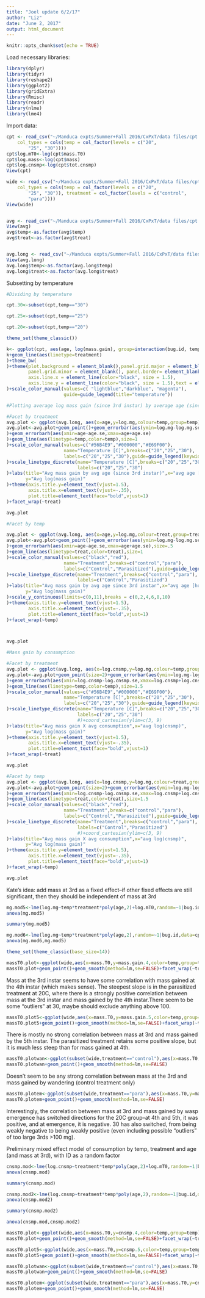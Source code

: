 ```yaml
---
title: "Joel update 6/2/17"
author: "Liz"
date: "June 2, 2017"
output: html_document
---
```


```r
knitr::opts_chunk$set(echo = TRUE)
```

Load necessary libraries:

```r
library(dplyr)
library(tidyr)
library(reshape2)
library(ggplot2)
library(gridExtra)
library(Rmisc)
library(readr)
library(nlme)
library(lme4)
```


Import data:

```r
cpt <- read_csv("~/Manduca expts/Summer+Fall 2016/CxPxT/data files/cpt.gr.long.csv", 
    col_types = cols(temp = col_factor(levels = c("20", 
        "25", "30"))))
cpt$log.mT0<-log(cpt$mass.T0)
cpt$log.mass<-log(cpt$mass)
cpt$log.cnsmp<-log(cpt$tot.cnsmp)
View(cpt)

wide <- read_csv("~/Manduca expts/Summer+Fall 2016/CxPxT/data files/cpt gr wide.csv", 
    col_types = cols(temp = col_factor(levels = c("20", 
        "25", "30")), treatment = col_factor(levels = c("control", 
        "para"))))
View(wide)


avg <- read_csv("~/Manduca expts/Summer+Fall 2016/CxPxT/data files/cpt avg data.csv")
View(avg)
avg$temp<-as.factor(avg$temp)
avg$treat<-as.factor(avg$treat)


avg.long <- read_csv("~/Manduca expts/Summer+Fall 2016/CxPxT/data files/cpt avg long.csv")
View(avg.long)
avg.long$temp<-as.factor(avg.long$temp)
avg.long$treat<-as.factor(avg.long$treat)


```


Subsetting by temperature

```r
#Dividing by temperature

cpt.30<-subset(cpt,temp=="30")

cpt.25<-subset(cpt,temp=="25")

cpt.20<-subset(cpt,temp=="20")

```



```r

theme_set(theme_classic())

k<- ggplot(cpt, aes(age, log(mass.gain), group=interaction(bug.id, temp), color=factor(temp)))
k+geom_line(aes(linetype=treatment)
)+theme_bw(
)+theme(plot.background = element_blank(),panel.grid.major = element_blank(),
        panel.grid.minor = element_blank(), panel.border= element_blank(), 
        axis.line.x = element_line(color="black", size = 1.5),
        axis.line.y = element_line(color="black", size = 1.5),text = element_text(size = 15)
)+scale_color_manual(values=c( "lightblue","darkblue", "magenta"),
                     guide=guide_legend(title="temperature"))

```



```r
#Plotting average log mass gain (since 3rd instar) by average age (since 3rd instar)

#Facet by treatment
avg.plot <- ggplot(avg.long, aes(x=age,y=log.mg,colour=temp,group=temp))
avg.plot<-avg.plot+geom_point()+geom_errorbar(aes(ymin=log.mg-log.mg.se,ymax=log.mg+log.mg.se),width=.2
)+geom_errorbarh(aes(xmin=age-age.se,xmax=age+age.se)
)+geom_line(aes(linetype=temp,color=temp),size=1
)+scale_color_manual(values=c("#56B4E9","#000000","#E69F00"), 
                     name="Temperature [C]",breaks=c("20","25","30"),
                     labels=c("20","25","30"),guide=guide_legend(keywidth=1.8)
)+scale_linetype_discrete(name="Temperature [C]",breaks=c("20","25","30"),
                          labels=c("20","25","30")
)+labs(title="Avg mass gain by avg age (since 3rd instar)",x="avg age [hour]",
       y="Avg log(mass gain)"
)+theme(axis.title.y=element_text(vjust=1.5),
        axis.title.x=element_text(vjust=-.35),
        plot.title=element_text(face="bold",vjust=1)
)+facet_wrap(~treat)

avg.plot
```

```r
#Facet by temp

avg.plot <- ggplot(avg.long, aes(x=age,y=log.mg,colour=treat,group=treat))
avg.plot<-avg.plot+geom_point()+geom_errorbar(aes(ymin=log.mg-log.mg.se,ymax=log.mg+log.mg.se),size=.5
)+geom_errorbarh(aes(xmin=age-age.se,xmax=age+age.se),size=.5
)+geom_line(aes(linetype=treat,color=treat),size=1
)+scale_color_manual(values=c("black","red"), 
                     name="Treatment",breaks=c("control","para"),
                     labels=c("Control","Parasitized"),guide=guide_legend(keywidth=1.8)
)+scale_linetype_discrete(name="Treatment",breaks=c("control","para"),
                          labels=c("Control","Parasitized")
)+labs(title="Avg mass gain by avg age since 3rd instar",x="avg age [hour]",
       y="Avg log(mass gain)"
)+scale_y_continuous(limits=c(0,11),breaks = c(0,2,4,6,8,10)
)+theme(axis.title.y=element_text(vjust=1.5),
        axis.title.x=element_text(vjust=-.35),
        plot.title=element_text(face="bold",vjust=1)
)+facet_wrap(~temp)



avg.plot

```


```r
#Mass gain by consumption

#Facet by treatment
avg.plot <- ggplot(avg.long, aes(x=log.cnsmp,y=log.mg,colour=temp,group=temp))
avg.plot<-avg.plot+geom_point(size=2)+geom_errorbar(aes(ymin=log.mg-log.mg.se,ymax=log.mg+log.mg.se),width=.5
)+geom_errorbarh(aes(xmin=log.cnsmp-log.cnsmp.se,xmax=log.cnsmp+log.cnsmp.se)
)+geom_line(aes(linetype=temp,color=temp),size=1.5
)+scale_color_manual(values=c("#56B4E9","#000000","#E69F00"), 
                     name="Temperature [C]",breaks=c("20","25","30"),
                     labels=c("20","25","30"),guide=guide_legend(keywidth=1.8)
)+scale_linetype_discrete(name="Temperature [C]",breaks=c("20","25","30"),
                          labels=c("20","25","30")
                          #)+coord_cartesian(ylim=c(3, 9)
)+labs(title="Avg mass gain X avg consumption",x="avg log(cnsmp)",
       y="Avg log(mass gain)"
)+theme(axis.title.y=element_text(vjust=1.5),
        axis.title.x=element_text(vjust=-.35),
        plot.title=element_text(face="bold",vjust=1)
)+facet_wrap(~treat)

avg.plot
```


```r
#Facet by temp
avg.plot <- ggplot(avg.long, aes(x=log.cnsmp,y=log.mg,colour=treat,group=treat))
avg.plot<-avg.plot+geom_point(size=2)+geom_errorbar(aes(ymin=log.mg-log.mg.se,ymax=log.mg+log.mg.se),width=.5
)+geom_errorbarh(aes(xmin=log.cnsmp-log.cnsmp.se,xmax=log.cnsmp+log.cnsmp.se)
)+geom_line(aes(linetype=treat,color=treat),size=1.5
)+scale_color_manual(values=c("black","red"), 
                     name="Treatment",breaks=c("control","para"),
                     labels=c("Control","Parasizited"),guide=guide_legend(keywidth=1.8)
)+scale_linetype_discrete(name="Treatment",breaks=c("control","para"),
                          labels=c("Control","Parasitized")
                          #)+coord_cartesian(ylim=c(3, 9)
)+labs(title="Avg mass gain X avg consumption",x="avg log(cnsmp)",
       y="Avg log(mass gain)"
)+theme(axis.title.y=element_text(vjust=1.5),
        axis.title.x=element_text(vjust=-.35),
        plot.title=element_text(face="bold",vjust=1)
)+facet_wrap(~temp)

avg.plot


```







Kate's idea: add mass at 3rd as a fixed effect--if other fixed effects are still significant, then they should be independent of mass at 3rd

```r
mg.mod5<-lme(log.mg~temp*treatment*poly(age,2)+log.mT0,random=~1|bug.id,data=cpt,method='ML',na.action=na.omit)
anova(mg.mod5)

```

```r
summary(mg.mod5)
```



```r
mg.mod6<-lme(log.mg~temp*treatment*poly(age,2),random=~1|bug.id,data=cpt,method='ML',na.action=na.omit)
anova(mg.mod6,mg.mod5)
```


```r
theme_set(theme_classic(base_size=14))

massT0.plot<-ggplot(wide,aes(x=mass.T0,y=mass.gain.4,color=temp,group=temp))
massT0.plot+geom_point()+geom_smooth(method=lm,se=FALSE)+facet_wrap(~treatment)
```


Mass at the 3rd instar seems to have some correlation with mass gained at the 4th instar (which makes sense). The steepest slope is in the parasitized treatment at 20C, where there is a strongly positive correlation between mass at the 3rd instar and mass gained by the 4th instar.There seem to be some "outliers" at 30, maybe should exclude anything above 100.


```r
massT0.plot5<-ggplot(wide,aes(x=mass.T0,y=mass.gain.5,color=temp,group=temp))
massT0.plot5+geom_point()+geom_smooth(method=lm,se=FALSE)+facet_wrap(~treatment)
```

There is mostly no strong correlation between mass at 3rd and mass gained by the 5th instar. The parasitized treatment retains some positive slope, but it is much less steep than for mass gained at 4th. 


```r
massT0.plotwan<-ggplot(subset(wide,treatment=="control"),aes(x=mass.T0,y=mass.gain.wan,color=temp,group=temp))
massT0.plotwan+geom_point()+geom_smooth(method=lm,se=FALSE)
```

Doesn't seem to be any strong correlation between mass at the 3rd and mass gained by wandering (control treatment only)

```r
massT0.plotem<-ggplot(subset(wide,treatment=="para"),aes(x=mass.T0,y=mass.gain.em,color=temp,group=temp))
massT0.plotem+geom_point()+geom_smooth(method=lm,se=FALSE)
```

Interestingly, the correlation between mass at 3rd and mass gained by wasp emergence has switched directions for the 20C group--at 4th and 5th, it was positive, and at emergence, it is negative. 30 has also switched, from being weakly negative to being weakly positive (even including possible "outliers" of too large 3rds >100 mg). 



Preliminary mixed effect model of consumption by temp, treatment and age (and mass at 3rd), with ID as a random factor


```r

cnsmp.mod<-lme(log.cnsmp~treatment*temp*poly(age,2)+log.mT0,random=~1|bug.id,data=cpt,method="ML",na.action = na.omit)
anova(cnsmp.mod)

```


```r
summary(cnsmp.mod)
```




```r
cnsmp.mod2<-lme(log.cnsmp~treatment*temp*poly(age,2),random=~1|bug.id,data=cpt,method="ML",na.action = na.omit)
anova(cnsmp.mod2)
```

```r
summary(cnsmp.mod2)
```


```r
anova(cnsmp.mod,cnsmp.mod2)
```


```r

massT0.plot<-ggplot(wide,aes(x=mass.T0,y=cnsmp.4,color=temp,group=temp))
massT0.plot+geom_point()+geom_smooth(method=lm,se=FALSE)+facet_wrap(~treatment)
```




```r
massT0.plot5<-ggplot(wide,aes(x=mass.T0,y=cnsmp.5,color=temp,group=temp))
massT0.plot5+geom_point()+geom_smooth(method=lm,se=FALSE)+facet_wrap(~treatment)
```

```r
massT0.plotwan<-ggplot(subset(wide,treatment=="control"),aes(x=mass.T0,y=cnsmp.wan,color=temp,group=temp))
massT0.plotwan+geom_point()+geom_smooth(method=lm,se=FALSE)
```



```r
massT0.plotem<-ggplot(subset(wide,treatment=="para"),aes(x=mass.T0,y=cnsmp.em,color=temp,group=temp))
massT0.plotem+geom_point()+geom_smooth(method=lm,se=FALSE)
```










